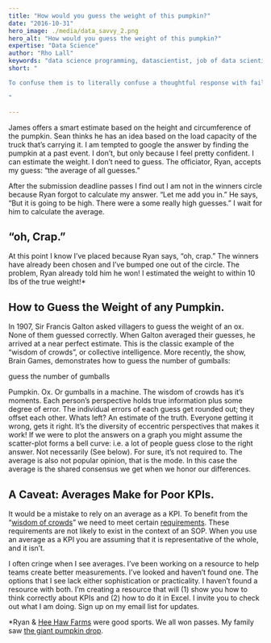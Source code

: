 ```yaml
---
title: "How would you guess the weight of this pumpkin?"
date: "2016-10-31"
hero_image: ./media/data_savvy_2.png
hero_alt: "How would you guess the weight of this pumpkin?"
expertise: "Data Science"
author: "Rho Lall"
keywords: "data science programming, datascientist, job of data scientist, data driven insights, data driven solutions"
short: "

To confuse them is to literally confuse a thoughtful response with failing to respond.

"

---
```

James offers a smart estimate based on the height and circumference of the pumpkin. Sean thinks he has an idea based on the load capacity of the truck that’s carrying it. I am tempted to google the answer by finding the pumpkin at a past event. I don’t, but only because I feel pretty confident. I can estimate the weight. I don’t need to guess. The officiator, Ryan, accepts my guess: “the average of all guesses.”

After the submission deadline passes I find out I am not in the winners circle because Ryan forgot to calculate my answer. “Let me add you in.” He says, “But it is going to be high. There were a some really high guesses.” I wait for him to calculate the average.

 

## “oh, Crap.”

At this point I know I’ve placed because Ryan says, “oh, crap.” The winners have already been chosen and I’ve bumped one out of the circle. The problem, Ryan already told him he won! I estimated the weight to within 10 lbs of the true weight!*

 

## How to Guess the Weight of any Pumpkin.

In 1907, Sir Francis Galton asked villagers to guess the weight of an ox. None of them guessed correctly. When Galton averaged their guesses, he arrived at a near perfect estimate. This is the classic example of the “wisdom of crowds”, or collective intelligence. More recently, the show, Brain Games, demonstrates how to guess the number of gumballs:

guess the number of gumballs

Pumpkin. Ox. Or gumballs in a machine. The wisdom of crowds has it’s moments. Each person’s perspective holds true information plus some degree of error. The individual errors of each guess get rounded out; they offset each other. Whats left? An estimate of the truth. Everyone getting it wrong, gets it right. It’s the diversity of eccentric perspectives that makes it work!  If we were to plot the answers on a graph you might assume the scatter-plot forms a bell curve: i.e. a lot of people guess close to the right answer. Not necessarily (See below). For sure, it’s not required to. The average is also not popular opinion, that is the mode. In this case the average is the shared consensus we get when we honor our differences.



## A Caveat: Averages Make for Poor KPIs.
It would be a mistake to rely on an average as a KPI. To benefit from the “[wisdom of crowds](https://www.amazon.com/gp/product/0385721706/ref=as_li_qf_sp_asin_il_tl?ie=UTF8&tag=smarexceshor-20&camp=1789&creative=9325&linkCode=as2&creativeASIN=0385721706&linkId=4803c6cf0b0092caaabf3bf7286b6a68
)” we need to meet certain [requirements](https://en.wikipedia.org/wiki/The_Wisdom_of_Crowds#Four_elements_required_to_form_a_wise_crowd). These requirements are not likely to exist in the context of an SOP. When you use an average as a KPI you are assuming that  it is representative of the whole, and it isn’t.

I often cringe when I see averages. I’ve been working on a resource to help teams create better measurements. I’ve looked and haven’t found one.  The options that I see lack either sophistication or practicality. I haven’t found a resource with both. I’m creating a resource that will (1) show you how to think correctly about KPIs and (2) how to do it in Excel. I invite you to check out what I am doing. Sign up on my email list for updates.

*Ryan & [Hee Haw Farms](http://www.heehawfarms.com/) were good sports. We all won passes. My family saw [the giant pumpkin drop](http://www.heehawfarms.com/activities/giant-pumpkin-drop).
